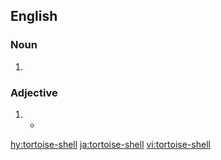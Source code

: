 {{also|tortoise shell|tortoise-shell|tortoiseshell}}
==English==
{{wikipedia}}

===Noun===
{{en-noun|head=[[tortoise]]-[[shell]]}}

# {{alternative form of|tortoiseshell|lang=en}}

===Adjective===
{{en-adj|-|head=[[tortoise]]-[[shell]]}}

# {{alternative form of|tortoiseshell|lang=en}}
#* {{quote-book|year=1891|author=[[w:Oscar Wilde|Oscar Wilde]]|title=The Picture of Dorian Gray|passage=The same nervous staccato laugh broke from her thin lips, and her fingers began to play with a long '''tortoise-shell''' paper-knife.}}

[[hy:tortoise-shell]]
[[ja:tortoise-shell]]
[[vi:tortoise-shell]]